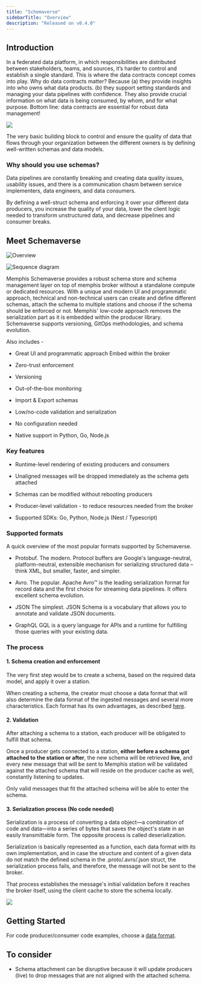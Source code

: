 ```yaml
---
title: "Schemaverse"
sidebarTitle: "Overview"
description: "Released on v0.4.0"
---
```


## Introduction

In a federated data platform, in which responsibilities are distributed between
stakeholders, teams, and sources, it’s harder to control and establish a single
standard. This is where the data contracts concept comes into play. Why do data
contracts matter? Because (a) they provide insights into who owns what data
products. (b) they support setting standards and managing your data pipelines
with confidence. They also provide crucial information on what data is being
consumed, by whom, and for what purpose. Bottom line: data contracts are
essential for robust data management!

![](/images/schema-201.jpeg)

The very basic building block to control and ensure the quality of data that
flows through your organization between the different owners is by defining
well-written schemas and data models.

### Why should you use schemas?

Data pipelines are constantly breaking and creating data quality issues,
usability issues, and there is a communication chasm between service
implementers, data engineers, and data consumers.

By defining a well-struct schema and enforcing it over your different data
producers, you increase the quality of your data, lower the client logic needed
to transform unstructured data, and decrease pipelines and consumer breaks.

## Meet Schemaverse

![Overview](/images/SchemaManagementOverview.jpg)

![Sequence diagram](/images/schemaverse.jpeg)

Memphis Schemaverse provides a robust schema store and schema management layer
on top of memphis broker without a standalone compute or dedicated resources.
With a unique and modern UI and programmatic approach, technical and
non-technical users can create and define different schemas, attach the schema
to multiple stations and choose if the schema should be enforced or not.
Memphis' low-code approach removes the serialization part as it is embedded
within the producer library. Schemaverse supports versioning, GitOps
methodologies, and schema evolution.

Also includes -

- Great UI and programmatic approach Embed within the broker

- Zero-trust enforcement

- Versioning

- Out-of-the-box monitoring

- Import & Export schemas

- Low/no-code validation and serialization

- No configuration needed

- Native support in Python, Go, Node.js

### Key features

- Runtime-level rendering of existing producers and consumers

- Unaligned messages will be dropped immediately as the schema gets attached

- Schemas can be modified without rebooting producers

- Producer-level validation - to reduce resources needed from the broker

- Supported SDKs: Go, Python, Node.js (Nest / Typescript)

### Supported formats

A quick overview of the most popular formats supported by Schemaverse.

- Protobuf. The modern. Protocol buffers are Google's language-neutral,
  platform-neutral, extensible mechanism for serializing structured data – think
  XML, but smaller, faster, and simpler.

- Avro. The popular. Apache Avro™ is the leading serialization format for record
  data and the first choice for streaming data pipelines. It offers excellent
  schema evolution.

- JSON The simplest. JSON Schema is a vocabulary that allows you to annotate and
  validate JSON documents.

- GraphQL GQL is a query language for APIs and a runtime for fulfilling those
  queries with your existing data.

### The process

#### 1\. Schema creation and enforcement

The very first step would be to create a schema, based on the required data
model, and apply it over a station.

When creating a schema, the creator must choose a data format that will also
determine the data format of the ingested messages and several more
characteristics. Each format has its own advantages, as described
[here](/memphis/schemaverse/getting-started).

#### 2\. Validation

After attaching a schema to a station, each producer will be obligated to
fulfill that schema.

Once a producer gets connected to a station, **either before a schema got
attached to the station or after**, the new schema will be retrieved **live,**
and every new message that will be sent to Memphis station will be validated
against the attached schema that will reside on the producer cache as well,
constantly listening to updates.

Only valid messages that fit the attached schema will be able to enter the
schema.

#### 3\. Serialization process (No code needed)

Serialization is a process of converting a data object—a combination of code and
data—into a series of bytes that saves the object's state in an easily
transmittable form. The opposite process is called deserialization.

Serialization is basically represented as a function, each data format with its
own implementation, and in case the structure and content of a given data do not
match the defined schema in the .proto/.avro/.json struct, the serialization
process fails, and therefore, the message will not be sent to the broker.

That process establishes the message's initial validation before it reaches the
broker itself, using the client cache to store the schema locally.

![](https://lh5.googleusercontent.com/9ifhev7freLnIYyD_Y3zmrgZAp9-2Bf8eYsSAps0N_77PblO4eG0LGodJY6C6bBmhCxYDRMocztYK3Sge8WMezMMrZFyODEBOw5YZ2xmB7xqqrkhJcds-f67XqHSXNTydr3PpcI2e09yze32L4h0_kg3CcZAxPepTFtJJ_oStF-myZdomFjy2t7XVxZf)

## Getting Started

For code producer/consumer code examples, choose a
[data format](/memphis/schemaverse/getting-started).

## To consider

- Schema attachment can be disruptive because it will update producers (live) to
  drop messages that are not aligned with the attached schema.
